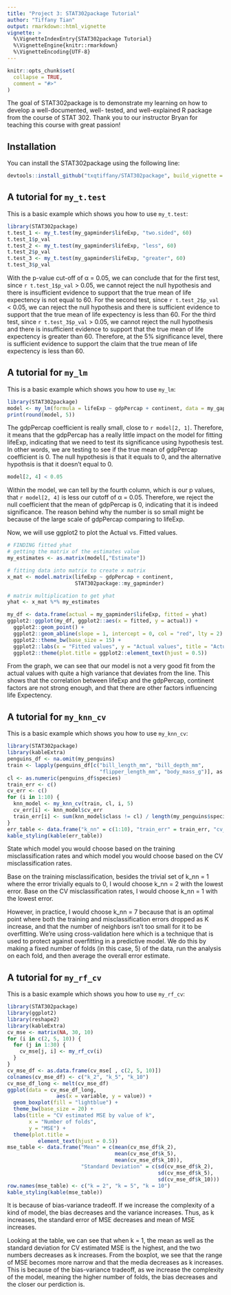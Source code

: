 ```yaml
---
title: "Project 3: STAT302package Tutorial"
author: "Tiffany Tian"
output: rmarkdown::html_vignette
vignette: >
  %\VignetteIndexEntry{STAT302package Tutorial}
  %\VignetteEngine{knitr::rmarkdown}
  %\VignetteEncoding{UTF-8}
---
```


```r
knitr::opts_chunk$set(
  collapse = TRUE,
  comment = "#>"
)
```

The goal of STAT302package is to demonstrate my learning on how to develop a well-documented, well- tested, and well-explained R package from the course of STAT 302. Thank you to our instructor Bryan for teaching this course with great passion!

## Installation

You can install the STAT302package using the following line:

``` r
devtools::install_github("txqtiffany/STAT302package", build_vignette = TRUE, build_opts = c())
```

## A tutorial for `my_t.test`

This is a basic example which shows you how to use `my_t.test`:

```r
library(STAT302package)
t.test_1 <- my_t.test(my_gapminder$lifeExp, "two.sided", 60)
t.test_1$p_val
t.test_2 <- my_t.test(my_gapminder$lifeExp, "less", 60)
t.test_2$p_val
t.test_3 <- my_t.test(my_gapminder$lifeExp, "greater", 60)
t.test_3$p_val
```
With the p-value cut-off of α = 0.05, we can conclude that for the first test, since `r t.test_1$p_val` > 0.05, we cannot reject the null hypothesis and there is insufficient evidence to support that the true mean of life expectency is not equal to 60. 
For the second test, since `r t.test_2$p_val` < 0.05, we can reject the null hypothesis and there is sufficient evidence to support that the true mean of life expectency is less than 60. 
For the third test, since `r t.test_3$p_val` > 0.05, we cannot reject the null hypothesis and there is insufficient evidence to support that the true mean of life expectency is greater than 60. 
Therefore, at the 5% significance level, there is sufficient evidence to support the claim that the true mean of life expectency is less than 60.


## A tutorial for `my_lm`

This is a basic example which shows you how to use `my_lm`:

```r
library(STAT302package)
model <- my_lm(formula = lifeExp ~ gdpPercap + continent, data = my_gapminder)
print(round(model, 5))
```
The gdpPercap coefficient is really small, close to `r model[2, 1]`. Therefore, it means that the gdpPercap has a really little impact on the model for fitting lifeExp, indicating that we need to test its significance using hypothesis test. In other words, we are testing to see if the true mean of gdpPercap coefficient is 0. The null hypothesis is that it equals to 0, and the alternative hypothsis is that it doesn't equal to 0.

```r
model[2, 4] < 0.05
```

Within the model, we can tell by the fourth column, which is our p values, that `r model[2, 4]` is less our cutoff of α = 0.05. Therefore, we reject the null coefficient that the mean of gdpPercap is 0, indicating that it is indeed significance. The reason behind why the number is so small might be because of the large scale of gdpPercap comparing to lifeExp.

Now, we will use ggplot2 to plot the Actual vs. Fitted values.

```r
# FINDING fitted yhat
# getting the matrix of the estimates value 
my_estimates <- as.matrix(model[,"Estimate"])

# fitting data into matrix to create x matrix
x_mat <- model.matrix(lifeExp ~ gdpPercap + continent,
                      STAT302package::my_gapminder)

# matrix multiplication to get yhat 
yhat <- x_mat %*% my_estimates

my_df <- data.frame(actual = my_gapminder$lifeExp, fitted = yhat)
ggplot2::ggplot(my_df, ggplot2::aes(x = fitted, y = actual)) +
  ggplot2::geom_point() +
  ggplot2::geom_abline(slope = 1, intercept = 0, col = "red", lty = 2) +
  ggplot2::theme_bw(base_size = 15) +
  ggplot2::labs(x = "Fitted values", y = "Actual values", title = "Actual vs. Fitted") +
  ggplot2::theme(plot.title = ggplot2::element_text(hjust = 0.5))
```
From the graph, we can see that our model is not a very good fit from the actual values with quite a high variance that deviates from the line. This shows that the correlation between lifeExp and the gdpPercap, continent factors are not strong enough, and that there are other factors influencing life Expectency.

## A tutorial for `my_knn_cv`

This is a basic example which shows you how to use `my_knn_cv`:

```r
library(STAT302package)
library(kableExtra)
penguins_df <- na.omit(my_penguins)
train <- lapply(penguins_df[c("bill_length_mm", "bill_depth_mm",
                              "flipper_length_mm", "body_mass_g")], as.numeric)
cl <- as.numeric(penguins_df$species)
train_err <- c()
cv_err <- c()
for (i in 1:10) {
  knn_model <- my_knn_cv(train, cl, i, 5)
  cv_err[i] <- knn_model$cv_err
  train_err[i] <- sum(knn_model$class != cl) / length(my_penguins$species)
}
err_table <- data.frame("k_nn" = c(1:10), "train_err" = train_err, "cv_err" = cv_err)
kable_styling(kable(err_table))
```

State which model you would choose based on the training misclassification rates and which model you would choose based on the CV misclassification rates.

Base on the training misclassification, besides the trivial set of k_nn = 1 where the error trivially equals to 0, I would choose k_nn = 2 with the lowest error. Base on the CV misclassification rates, I would choose k_nn = 1 with the lowest error.

However, in practice, I would choose k_nn = 7 because that is an optimal point where both the training and misclassification errors dropped as K increase, and that the number of neighbors isn't too small for it to be overfitting. We're using cross-validation here which is a technique that is used to protect against overfitting in a predictive model. We do this by making a fixed number of folds (in this case, 5) of the data, run the analysis on each fold, and then average the overall error estimate.


## A tutorial for `my_rf_cv`

This is a basic example which shows you how to use `my_rf_cv`:

```r
library(STAT302package)
library(ggplot2)
library(reshape2)
library(kableExtra)
cv_mse <- matrix(NA, 30, 10)
for (i in c(2, 5, 10)) {
  for (j in 1:30) {
    cv_mse[j, i] <- my_rf_cv(i)
  }
}
cv_mse_df <- as.data.frame(cv_mse[ , c(2, 5, 10)])
colnames(cv_mse_df) <- c("k_2", "k_5", "k_10")
cv_mse_df_long <- melt(cv_mse_df)
ggplot(data = cv_mse_df_long,
                aes(x = variable, y = value)) +
  geom_boxplot(fill = "lightblue") +
  theme_bw(base_size = 20) +
  labs(title = "CV estimated MSE by value of k",
       x = "Number of folds",
       y = "MSE") +
  theme(plot.title =
          element_text(hjust = 0.5))
mse_table <- data.frame("Mean" = c(mean(cv_mse_df$k_2),
                                   mean(cv_mse_df$k_5),
                                   mean(cv_mse_df$k_10)),
                        "Standard Deviation" = c(sd(cv_mse_df$k_2),
                                                 sd(cv_mse_df$k_5),
                                                 sd(cv_mse_df$k_10)))
row.names(mse_table) <- c("k = 2", "k = 5", "k = 10")
kable_styling(kable(mse_table))

```


It is because of bias-variance tradeoff. If we increase the complexity of a kind of model, the bias decreases and the variance increases. Thus, as k increases, the standard error of MSE decreases and mean of MSE increases.

Looking at the table, we can see that when k = 1, the mean as well as the standard deviation for CV estimated MSE is the highest, and the two numbers decreases as k increases. From the boxplot, we see that the range of MSE becomes more narrow and that the media decreases as k increases. This is because of the bias-variance tradeoff, as we increase the complexity of the model, meaning the higher number of folds, the bias decreases and the closer our perdiction is.

